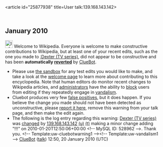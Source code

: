 <article id="25877938" title=User talk:139.168.143.142>
	<talkpage id="25877938" title="User talk:139.168.143.142">


== January 2010 ==
[[Image:Information.svg|left|25px]] Welcome to Wikipedia. Everyone is welcome to make constructive contributions to Wikipedia, but at least one of your recent edits, such as the one you made to [[:Dexter (TV series)]], did not appear to be constructive and has been '''automatically [[Help:Reverting|reverted]]''' by [[User:ClueBot|ClueBot]]. 
* Please use [[Wikipedia:Sandbox|the sandbox]] for any test edits you would like to make, and take a look at the [[Wikipedia:Introduction|welcome page]] to learn more about contributing to this encyclopedia. Note that human editors do monitor recent changes to Wikipedia articles, and [[WP:ADMINS|administrators]] have the ability to [[WP:BLOCK|block]] users from editing if they repeatedly engage in [[WP:vandalism|vandalism]].
* Cluebot produces very few [[false positives]], but it does happen. If you believe the change you made should not have been detected as unconstructive, please [[User:ClueBot/FalsePositives|report it here]], remove this warning from your talk page, and then make the edit again. 
* The following is the log entry regarding this warning: [[Dexter (TV series)]] was [http://en.wikipedia.org/w/index.php?title=Dexter+%28TV+series%29&amp;diff=338944928&amp;oldid=338939670 changed] by [[Special:Contributions/139.168.143.142|139.168.143.142]] [[User:139.168.143.142|(u)]] [[User talk:139.168.143.142|(t)]] making a minor change adding &quot;!!!&quot; on 2010-01-20T12:50:06+00:00 &lt;!-- MySQL ID: 528962 --&gt;. Thank you. &lt;!-- Template:uw-cluebotwarning1 --&gt;&lt;!-- Template:uw-vandalism1 --&gt; [[User:ClueBot|ClueBot]] ([[User talk:ClueBot|talk]]) 12:50, 20 January 2010 (UTC)
	</talkpage>
</article>